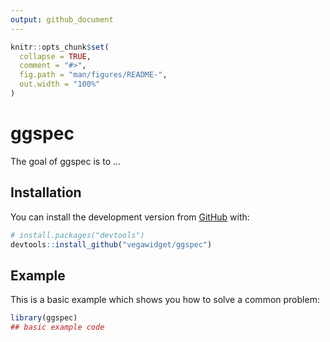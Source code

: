 ```yaml
---
output: github_document
---
```


<!-- README.md is generated from README.Rmd. Please edit that file -->

```r
knitr::opts_chunk$set(
  collapse = TRUE,
  comment = "#>",
  fig.path = "man/figures/README-",
  out.width = "100%"
)
```
# ggspec

<!-- badges: start -->
<!-- badges: end -->

The goal of ggspec is to ...

## Installation

You can install the development version from [GitHub](https://github.com/) with:

``` r
# install.packages("devtools")
devtools::install_github("vegawidget/ggspec")
```
## Example

This is a basic example which shows you how to solve a common problem:

```r
library(ggspec)
## basic example code
```

